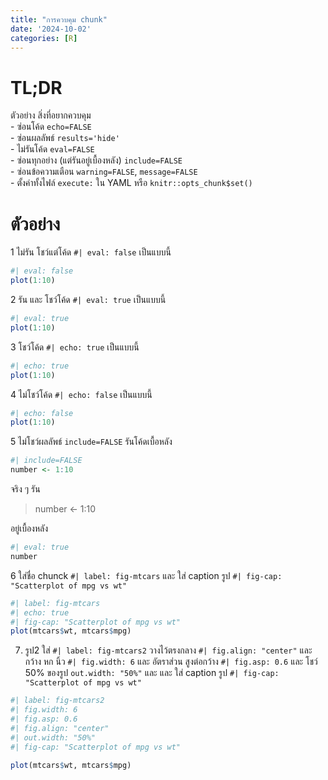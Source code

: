 ```yaml
---
title: "การควบคุม chunk"
date: '2024-10-02'
categories: [R]
---
```


# TL;DR
| ตัวอย่าง สิ่งที่อยากควบคุม
| - ซ่อนโค้ด `echo=FALSE`
| - ซ่อนผลลัพธ์ `results='hide'`
| - ไม่รันโค้ด `eval=FALSE`
| - ซ่อนทุกอย่าง (แต่รันอยู่เบื้องหลัง) `include=FALSE`
| - ซ่อนข้อความเตือน `warning=FALSE`, `message=FALSE`
| - ตั้งค่าทั้งไฟล์ `execute:` ใน YAML หรือ `knitr::opts_chunk$set()`

# ตัวอย่าง

1 ไม่รัน โชว์แต่โค้ด `#| eval: false` เป็นแบบนี้

```r
#| eval: false
plot(1:10)
```

2 รัน และ โชว์โค้ด `#| eval: true` เป็นแบบนี้

```r
#| eval: true
plot(1:10)
```

3 โชว์โค้ด  `#| echo: true` เป็นแบบนี้

```r
#| echo: true
plot(1:10)
```

4 ไม่โชว์โค้ด `#| echo: false` เป็นแบบนี้

```r
#| echo: false
plot(1:10)
```

5 ไม่โชว์ผลลัพธ์ `include=FALSE` รันโค้ดเบื้อหลัง

```r
#| include=FALSE
number <- 1:10
```
จริง ๆ รัน

> number <- 1:10

อยู่เบื้องหลัง

```r
#| eval: true
number
```

6 ใส่ชื่อ chunck `#| label: fig-mtcars` และ ใส่ caption รูป `#| fig-cap: "Scatterplot of mpg vs wt"`

```r
#| label: fig-mtcars
#| echo: true
#| fig-cap: "Scatterplot of mpg vs wt"
plot(mtcars$wt, mtcars$mpg)
```

7. รูป2  ใส่ `#| label: fig-mtcars2` วางไว้ตรงกลาง `#| fig.align: "center"` และ กว้าง หก นิ้ว `#| fig.width: 6` และ อัตราส่วน สูงต่อกว้าง `#| fig.asp: 0.6` และ โชว์ 50% ของรูป `out.width: "50%"` และ และ ใส่ caption รูป `#| fig-cap: "Scatterplot of mpg vs wt"`

```r
#| label: fig-mtcars2
#| fig.width: 6
#| fig.asp: 0.6
#| fig.align: "center"
#| out.width: "50%"
#| fig-cap: "Scatterplot of mpg vs wt"

plot(mtcars$wt, mtcars$mpg)
```
